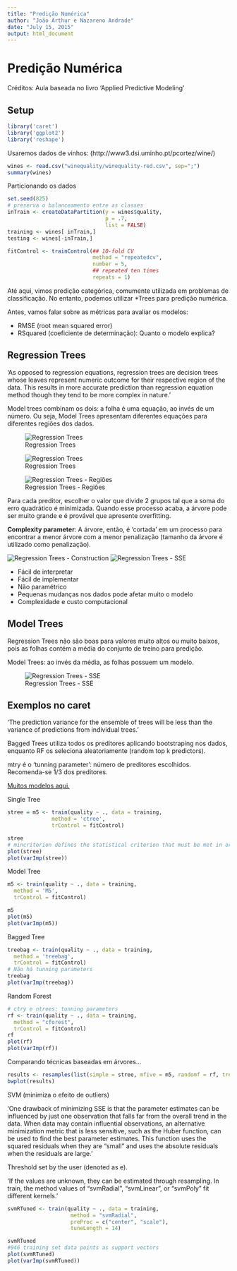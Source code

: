 ```yaml
---
title: "Predição Numérica"
author: "João Arthur e Nazareno Andrade"
date: "July 15, 2015"
output: html_document
---
```


# Predição Numérica

Créditos: Aula baseada no livro 'Applied Predictive Modeling'

## Setup

```r
library('caret')
library('ggplot2')
library('reshape')
```

Usaremos dados de vinhos: (http://www3.dsi.uminho.pt/pcortez/wine/)

```r
wines <- read.csv("winequality/winequality-red.csv", sep=";")
summary(wines)
```


Particionando os dados

```r
set.seed(825)
# preserva o balanceamento entre as classes
inTrain <- createDataPartition(y = wines$quality,
                               p = .7,
                               list = FALSE)
training <- wines[ inTrain,]
testing <- wines[-inTrain,]

fitControl <- trainControl(## 10-fold CV
                           method = "repeatedcv",
                           number = 5,
                           ## repeated ten times
                           repeats = 1)
```

Até aqui, vimos predição categórica, comumente utilizada em problemas de classificação. No entanto, podemos utilizar *Trees para predição numérica.

Antes, vamos falar sobre as métricas para avaliar os modelos:

- RMSE (root mean squared error)
- RSquared (coeficiente de determinação): Quanto o modelo explica?

## Regression Trees

'As opposed to regression equations, regression trees are decision trees whose leaves represent numeric outcome for their respective region of the data.
This results in more accurate prediction than regression equation method though they tend to be more complex in nature.'

Model trees combinam os dois: a folha é uma equação, ao invés de um número. Ou seja, Model Trees apresentam diferentes equações para diferentes regiões dos dados.

![Regression Trees](regressiontrees.png)

![Regression Trees](regressiontrees-example.png)

![Regression Trees - Regiões](regressiontrees-example2.png)

Para cada preditor, escolher o valor que divide 2 grupos tal que a soma do erro quadrático é minimizada.
Quando esse processo acaba, a árvore pode ser muito grande e é provável que apresente overfitting. 

**Complexity parameter**: A árvore, então, é 'cortada' em um processo para encontrar a menor árvore com a menor penalização (tamanho da árvore é utilizado como penalização).

![Regression Trees - Construction](regressiontrees-construction.png)
![Regression Trees - SSE](sum_squared_error.png)


- Fácil de interpretar
- Fácil de implementar
- Não paramétrico
- Pequenas mudanças nos dados pode afetar muito o modelo
- Complexidade e custo computacional

## Model Trees

Regression Trees não são boas para valores muito altos ou muito baixos, pois as folhas contém a média do conjunto de treino para predição.

Model Trees: ao invés da média, as folhas possuem um modelo.

![Regression Trees - SSE](modeltrees.png)

## Exemplos no caret

'The prediction variance for the ensemble of trees will be less than the variance of predictions from individual trees.'

Bagged Trees utiliza todos os preditores aplicando bootstraping nos dados, enquanto RF os seleciona aleatoriamente (random top k predictors). 

mtry é o 'tunning parameter': número de preditores escolhidos. Recomenda-se 1/3 dos preditores.

[Muitos modelos aqui.](http://topepo.github.io/caret/Tree_Based_Model.html)

Single Tree
```r
stree = m5 <- train(quality ~ ., data = training,
              method = 'ctree',
              trControl = fitControl)

stree
# mincriterion defines the statistical criterion that must be met in order to continue splitting; maxdepth is the maximum depth of the tree. 
plot(stree)
plot(varImp(stree))
```

Model Tree
```r
m5 <- train(quality ~ ., data = training,
  method = 'M5',
  trControl = fitControl)

m5
plot(m5)
plot(varImp(m5))
```


Bagged Tree
```r
treebag <- train(quality ~ ., data = training,
  method = 'treebag',
  trControl = fitControl)
# Não há tunning parameters
treebag
plot(varImp(treebag))
```

Random Forest
```r
# ctry e ntrees: tunning parameters
rf <- train(quality ~ ., data = training,
  method = "cforest",
  trControl = fitControl)
rf
plot(rf)
plot(varImp(rf))
```


Comparando técnicas baseadas em árvores...
```r
results <- resamples(list(simple = stree, mfive = m5, randomf = rf, treebag = treebag))
bwplot(results)
```

SVM (minimiza o efeito de outliers)

'One drawback of minimizing SSE is that the parameter estimates can be influenced by just one observation that falls far from the overall trend in the data. When data may contain influential observations, an alternative minimization metric that is less sensitive, such as the Huber function, can be used to find the best parameter estimates. This function uses the squared residuals when they are “small” and uses the absolute residuals when the residuals are large.'

Threshold set by the user (denoted as e).

'If the values are unknown, they can be estimated through resampling. In train, the method values of "svmRadial", "svmLinear", or "svmPoly" fit different kernels.'
```r
svmRTuned <- train(quality ~ ., data = training,
                    method = "svmRadial",
                    preProc = c("center", "scale"),
                    tuneLength = 14)

svmRTuned
#946 training set data points as support vectors
plot(svmRTuned)
plot(varImp(svmRTuned))
```